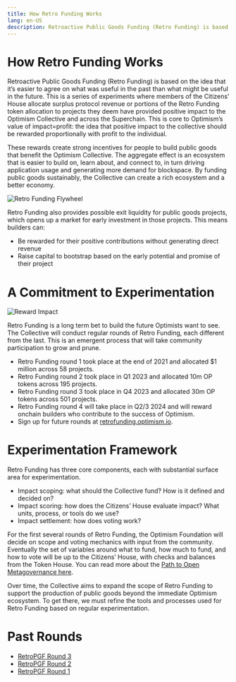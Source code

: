 ```yaml
---
title: How Retro Funding Works
lang: en-US
description: Retroactive Public Goods Funding (Retro Funding) is based on the idea that it’s easier to agree on what was useful in the past than what might be useful in the future. This is a series of experiments where members of the Citizens’ House allocate surplus protocol revenue or portions of the Retro Funding token allocation to projects they deem have provided positive impact to the Optimism Collective and across the Superchain. This is core to Optimism’s value of `impact=profit:` the idea that positive impact to the collective should be rewarded proportionally with profit to the individual.
---
```


# How Retro Funding Works

Retroactive Public Goods Funding (Retro Funding) is based on the idea that it’s easier to agree on what was useful in the past than what might be useful in the future. This is a series of experiments where members of the Citizens’ House allocate surplus protocol revenue or portions of the Retro Funding token allocation to projects they deem have provided positive impact to the Optimism Collective and across the Superchain. This is core to Optimism’s value of impact=profit: the idea that positive impact to the collective should be rewarded proportionally with profit to the individual.

These rewards create strong incentives for people to build public goods that benefit the Optimism Collective. The aggregate effect is an ecosystem that is easier to build on, learn about, and connect to, in turn driving application usage and generating more demand for blockspace. By funding public goods sustainably, the Collective can create a rich ecosystem and a better economy.

![Retro Funding Flywheel](/img/citizen-house/how-retro-funding-works.png)

Retro Funding also provides possible exit liquidity for public goods projects, which opens up a market for early investment in those projects. This means builders can:

- Be rewarded for their positive contributions without generating direct revenue
- Raise capital to bootstrap based on the early potential and promise of their project

# A Commitment to Experimentation

![Reward Impact](/img/citizen-house/reward-impact.jpg)

Retro Funding is a long term bet to build the future Optimists want to see. The Collective will conduct regular rounds of Retro Funding, each different from the last. This is an emergent process that will take community participation to grow and prune.

- Retro Funding round 1 took place at the end of 2021 and allocated $1 million across 58 projects.
- Retro Funding round 2 took place in Q1 2023 and allocated 10m OP tokens across 195 projects.
- Retro Funding round 3 took place in Q4 2023 and allocated 30m OP tokens across 501 projects.
- Retro Funding round 4 will take place in Q2/3 2024 and will reward onchain builders who contribute to the success of Optimism.
- Sign up for future rounds at [retrofunding.optimism.io](https://retrofunding.optimism.io).

# Experimentation Framework

Retro Funding has three core components, each with substantial surface area for experimentation.

- Impact scoping: what should the Collective fund? How is it defined and decided on?
- Impact scoring: how does the Citizens’ House evaluate impact? What units, process, or tools do we use?
- Impact settlement: how does voting work?

For the first several rounds of Retro Funding, the Optimism Foundation will decide on scope and voting mechanics with input from the community. Eventually the set of variables around what to fund, how much to fund, and how to vote will be up to the Citizens’ House, with checks and balances from the Token House. You can read more about the [Path to Open Metagovernance here](https://gov.optimism.io/t/the-path-to-open-metagovernance).

Over time, the Collective aims to expand the scope of Retro Funding to support the production of public goods beyond the immediate Optimism ecosystem. To get there, we must refine the tools and processes used for Retro Funding based on regular experimentation.

# Past Rounds

- [RetroPGF Round 3](/citizens-house/rounds/retropgf-3)
- [RetroPGF Round 2](/citizens-house/rounds/retropgf-2)
- [RetroPGF Round 1](/citizens-house/rounds/retropgf-1)
